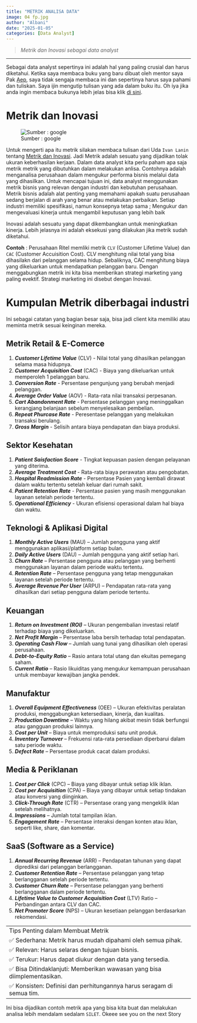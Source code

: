 ```yaml
---
title: "METRIK ANALISA DATA"
image: 04 fp.jpg
author: "Albani"
date: "2025-01-05"
categories: [Data Analyst]
---
```

> *Metrik dan Inovasi sebagai data analyst*

-------

Sebagai data analyst sepertinya ini adalah hal yang paling crusial dan harus diketahui. Ketika saya membaca buku yang baru dibuat oleh mentor saya Pak [Aep](https://github.com/aephidayatuloh), saya tidak sengaja membaca ini dan sepertinya harus saya pahami dan tuliskan. Saya ijin mengutip tulisan yang ada dalam buku itu. Oh iya jika anda ingin membaca bukunya lebih jelas bisa klik [di sini](https://github.com/aephidayatuloh/data-analyst).

# Metrik dan Inovasi

![Sumber : google](04 inv.webp)

Untuk mengerti apa itu metrik silakan membaca tulisan dari Uda `Ivan Lanin` tentang [Metrik dan Inovasi](https://ivanlanin.medium.com/metrik-dan-inovasi-fbed46e1215e). Jadi Metrik adalah sesuatu yang dijadikan tolak ukuran keberhasilan kerjaan. Dalam data analyst kita perlu paham apa saja metrik metrik yang dibutuhkan dalam melakukan anlisa. Contohnya adalah menganalisa perusahaan dalam mengukur performa bisnis melalui data yang dihasilkan. Untuk mencapai tujuan ini, data analyst menggunakan metrik bisnis yang relevan dengan industri dan kebutuhan perusahaan. Metrik bisnis adalah alat penting yang memahami apakah suatu perusahaan sedang berjalan di arah yang benar atau melakukan perbaikan. Setiap industri memiliki spesifikasi, namun konsepnya tetap sama ; Mengukur dan mengevaluasi kinerja untuk mengambil keputusan yang lebih baik

Inovasi adalah sesuatu yang dapat dikembangkan untuk meningkatkan kinerja. Lebih jelasnya ini adalah eksekusi yang dilakukan jika metrik sudah diketahui.

**Contoh** : Perusahaan Ritel memliki metrik `CLV` (Customer Lifetime Value) dan `CAC` (Customer Accuisition Cost). CLV menghitung nilai total yang bisa dihasilakn dari pelanggan selama hidup. Sebaliknya, CAC menghitung biaya yang dikeluarkan untuk mendapatkan pelanggan baru. Dengan menggabungkan metrik ini kita bisa memberikan strategi marketing yang paling evektif. Strategi marketing ini disebut dengan Inovasi.

# Kumpulan Metrik diberbagai industri

Ini sebagai catatan yang bagian besar saja, bisa jadi client kita memiliki atau meminta metrik sesuai keinginan mereka.

## Metrik Retail & E-Comerce

1. **_Customer Lifetime Value_** (CLV) - Nilai total yang dihasilkan pelanggan selama masa hidupnya.
2. **_Customer Acquisition Cost_** (CAC) - Biaya yang dikeluarkan untuk memperoleh 1 pelanggan baru.
3. **_Conversion Rate_** - Persentase pengunjung yang berubah menjadi pelanggan.
4. **_Average Order Value_** (AOV) - Rata-rata nilai transaksi perpesanan.
5. **_Cart Abandonment Rate_** - Persentase pelanggan yang meninggalkan kerangjang belanjaan sebelum menyelesaikan pembelian.
6. **_Repeat Phurcase Rate_** - Peresentase pelanggan yang melakukan transaksi berulang.
7. **_Gross Margin_** - Selisih antara biaya pendapatan dan biaya produksi.

## Sektor Kesehatan
1. **_Patient Saisfaction Score_** - Tingkat kepuasan pasien dengan pelayanan yang diterima.
2. **_Average Treatment Cost_** - Rata-rata biaya perawatan atau pengobatan.
3. **_Hospital Readmission Rate_** - Persentase Pasien yang kembali dirawat dalam waktu tertentu setelah keluar dari rumah sakit.
4. **_Patient Retention Rate_** - Persentase pasien yang masih menggunakan layanan setelah periode tertentu.
5. **_Operational Efficiency_** - Ukuran efisiensi operasional dalam hal biaya dan waktu.

## Teknologi & Aplikasi Digital  
1. **_Monthly Active Users_** (MAU) – Jumlah pengguna yang aktif menggunakan aplikasi/platform setiap bulan.  
2. **_Daily Active Users_** (DAU) – Jumlah pengguna yang aktif setiap hari.  
3. **_Churn Rate_** – Persentase pengguna atau pelanggan yang berhenti menggunakan layanan dalam periode waktu tertentu.  
4. **_Retention Rate_** – Persentase pengguna yang tetap menggunakan layanan setelah periode tertentu.  
5. **_Average Revenue Per User_** (ARPU) – Pendapatan rata-rata yang dihasilkan dari setiap pengguna dalam periode tertentu.  

## Keuangan  
1. **_Return on Investment (ROI)_** – Ukuran pengembalian investasi relatif terhadap biaya yang dikeluarkan.  
2. **_Net Profit Margin_** – Persentase laba bersih terhadap total pendapatan.  
3. **_Operating Cash Flow_** – Jumlah uang tunai yang dihasilkan oleh operasi perusahaan.  
4. **_Debt-to-Equity Ratio_** – Rasio antara total utang dan ekuitas pemegang saham.  
5. **_Current Ratio_** – Rasio likuiditas yang mengukur kemampuan perusahaan untuk membayar kewajiban jangka pendek.  

## Manufaktur  
1. **_Overall Equipment Effectiveness_** (OEE) – Ukuran efektivitas peralatan produksi, menggabungkan ketersediaan, kinerja, dan kualitas.  
2. **_Production Downtime_** – Waktu yang hilang akibat mesin tidak berfungsi atau gangguan produksi lainnya.  
3. **_Cost per Unit_** – Biaya untuk memproduksi satu unit produk.  
4. **_Inventory Turnover_** – Frekuensi rata-rata persediaan diperbarui dalam satu periode waktu.  
5. **_Defect Rate_** – Persentase produk cacat dalam produksi.  

## Media & Periklanan  
1. **_Cost per Click_** (CPC) – Biaya yang dibayar untuk setiap klik iklan.  
2. **_Cost per Acquisition_** (CPA) – Biaya yang dibayar untuk setiap tindakan atau konversi yang diinginkan.  
3. **_Click-Through Rate_** (CTR) – Persentase orang yang mengeklik iklan setelah melihatnya.  
4. **_Impressions_** – Jumlah total tampilan iklan.  
5. **_Engagement Rate_** – Persentase interaksi dengan konten atau iklan, seperti like, share, dan komentar.  

## SaaS (Software as a Service)  
1. **_Annual Recurring Revenue_** (ARR) – Pendapatan tahunan yang dapat diprediksi dari pelanggan berlangganan.  
2. **_Customer Retention Rate_** – Persentase pelanggan yang tetap berlangganan setelah periode tertentu.  
3. **_Customer Churn Rate_** – Persentase pelanggan yang berhenti berlangganan dalam periode tertentu.  
4. **_Lifetime Value to Customer Acquisition Cost_** (LTV) Ratio – Perbandingan antara CLV dan CAC.  
5. **_Net Promoter Score_** (NPS) – Ukuran kesetiaan pelanggan berdasarkan rekomendasi.

------
Tips Penting dalam Membuat Metrik
✅ Sederhana: Metrik harus mudah dipahami oleh semua pihak.
✅ Relevan: Harus selaras dengan tujuan bisnis.
✅ Terukur: Harus dapat diukur dengan data yang tersedia.
✅ Bisa Ditindaklanjuti: Memberikan wawasan yang bisa diimplementasikan.
✅ Konsisten: Definisi dan perhitungannya harus seragam di semua tim.
------

Ini bisa dijadikan contoh metrik apa yang bisa kita buat dan melakukan analisa lebih mendalam sedalam `SILET`. Okeee see you on the next Story

